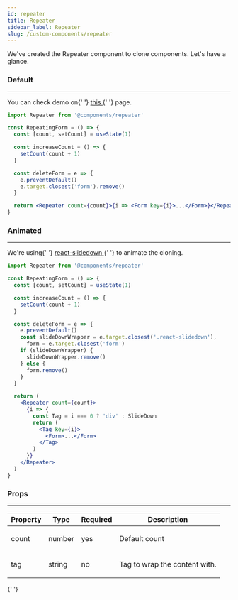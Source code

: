 ```yaml
---
id: repeater
title: Repeater
sidebar_label: Repeater
slug: /custom-components/repeater
---
```



<p>We've created the Repeater component to clone components. Let's have a glance.</p>

### Default

---

<p>
  You can check demo on{' '}
  <a href='https://pixinvent.com/demo/vuexy-react-admin-dashboard-template/demo-1/forms/form-repeater' target='_blank'>
    this
  </a>{' '}
  page.
</p>

```jsx
import Repeater from '@components/repeater'

const RepeatingForm = () => {
  const [count, setCount] = useState(1)

  const increaseCount = () => {
    setCount(count + 1)
  }

  const deleteForm = e => {
    e.preventDefault()
    e.target.closest('form').remove()
  }

  return <Repeater count={count}>{i => <Form key={i}>...</Form>}</Repeater>
}
```

### Animated

---

<p>
  We're using{' '}
  <a href='https://github.com/frankwallis/react-slidedown' target='_blank'>
    react-slidedown
  </a>{' '}
  to animate the cloning.
</p>

```jsx
import Repeater from '@components/repeater'

const RepeatingForm = () => {
  const [count, setCount] = useState(1)

  const increaseCount = () => {
    setCount(count + 1)
  }

  const deleteForm = e => {
    e.preventDefault()
    const slideDownWrapper = e.target.closest('.react-slidedown'),
      form = e.target.closest('form')
    if (slideDownWrapper) {
      slideDownWrapper.remove()
    } else {
      form.remove()
    }
  }

  return (
    <Repeater count={count}>
      {i => {
        const Tag = i === 0 ? 'div' : SlideDown
        return (
          <Tag key={i}>
            <Form>...</Form>
          </Tag>
        )
      }}
    </Repeater>
  )
}
```

### Props

---

<Table responsive>
  <thead>
    <tr>
      <th>Property</th>
      <th>Type</th>
      <th>Required</th>
      <th>Description</th>
    </tr>
  </thead>
  <tbody>
    <tr>
      <td>count</td>
      <td>number</td>
      <td>yes</td>
      <td>
        <p className='mb-0'>Default count</p>
      </td>
    </tr>
    <tr>
      <td>tag</td>
      <td>string</td>
      <td>no</td>
      <td>
        <p className='mb-0'>Tag to wrap the content with.</p>
      </td>
    </tr>
  </tbody>
</Table>{' '}
